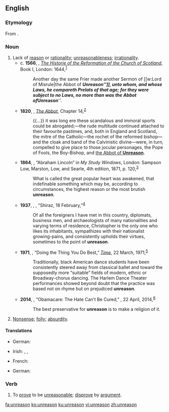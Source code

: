 ==English==

===Etymology===
From {{prefix|un|reason|lang=en}}.

===Noun===
{{en-noun|-|s}}

# Lack of [[reason]] or [[rationality]]; [[unreasonableness]]; [[irrationality]].
#* c. '''1566''', {{w|John Knox}}, ''[[w:The History of the Reformation in Scotland|The Historie of the Reformation of the Church of Scotland]]'', Book I, London: 1644,<sup>[https://archive.org/details/historieofreform00knox]</sup>
#*: Another day the same Frier made another Sermon of [[w:Lord of Misrule|the Abbot of '''''Unreason''''']], unto whom, and whose Laws, he compareth Prelats of that age; for they were subject to no Laws, no more than was the Abbot of '''''Unreason'''''.
#* '''1820''', {{w|Walter Scott}}, ''[[w:The Abbot (novel)|The Abbot]]'', Chapter 14,<sup>[http://www.gutenberg.org/files/6407/6407-h/6407-h.htm]</sup>
#*: {{...}} it was long ere these scandalous and immoral sports could be abrogated;—the rude multitude continued attached to their favourite pastimes, and, both in England and Scotland, the mitre of the Catholic—the rochet of the reformed bishop—and the cloak and band of the Calvinistic divine—were, in turn, compelled to give place to those jocular personages, the Pope of Fools, the Boy-Bishop, and [[w:Lord of Misrule|the Abbot of '''Unreason''']].
#* '''1864''', {{w|James Russell Lowell}}, “Abraham Lincoln” in ''My Study Windows'', London: Sampson Low, Marston, Low, and Searle, 4th edition, 1871, p. 120,<sup>[https://catalog.hathitrust.org/Record/011557451]</sup>
#*: What is called the great popular heart was awakened, that indefinable something which may be, according to circumstances, the highest reason or the most brutish '''unreason'''.
#* '''1937''', {{w|Robert Byron}}, {{w|The Road to Oxiana}}, “Shiraz, 18 February,”<sup>[http://www.gutenberg.net.au/ebooks14/1403301h.html]</sup>
#*: Of all the foreigners I have met in this country, diplomats, business men, and archaeologists of many nationalities and varying terms of residence, Christopher is the only one who likes its inhabitants, sympathizes with their nationalist growing-pains, and consistently upholds their virtues, sometimes to the point of '''unreason'''.
#* '''1971''', {{w|John T. Elson}}, “Doing the Thing You Do Best,” ''[[w:Time (magazine)|Time]]'', 22 March, 1971,<sup>[http://www.time.com/time/magazine/article/0,9171,904931,00.html]</sup>
#*: Traditionally, black American dance students have been consistently steered away from classical ballet and toward the supposedly more “suitable” fields of modern, ethnic or Broadway-chorus dancing. The Harlem Dance Theater performances showed beyond doubt that the practice was based not on rhyme but on prejudiced '''unreason'''.
#* '''2014''', {{w|Garry Wills}}, “Obamacare: The Hate Can’t Be Cured,” ''{{w|New York Review of Books}}'', 22 April, 2014,<sup>[http://www.nybooks.com/daily/2014/04/22/obamacare-hate-cant-be-cured/]</sup>
#*: The best preservative for '''unreason''' is to make a religion of it.
# [[nonsense|Nonsense]]; [[folly]]; [[absurdity]].

====Translations====
{{trans-top|lack of reason}}
* German: {{t+|de|Unvernunft|f}}
{{trans-mid}}
* Irish: {{t|ga|aingiall|f}}, {{t|ga|éigiall|f}}, {{t|ga|míréasún|m}}
{{trans-bottom}}

{{trans-top|nonsense, folly}}
* French: {{t+|fr|déraison|f}}
{{trans-mid}}
* German: {{t+|de|Torheit|f}}
{{trans-bottom}}

===Verb===
{{en-verb}}

# {{lb|en|transitive|rare}} To [[prove]] to be [[unreasonable]]; [[disprove]] by [[argument]]. {{rfv-sense|lang=en}}

[[fa:unreason]]
[[ko:unreason]]
[[ku:unreason]]
[[vi:unreason]]
[[zh:unreason]]